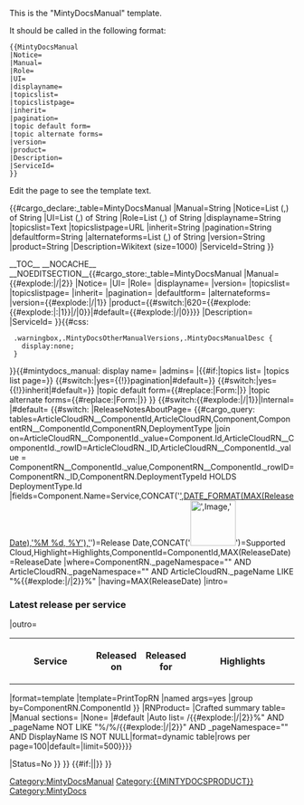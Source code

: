 <noinclude>
This is the "MintyDocsManual" template.

It should be called in the following format:
<pre>
{{MintyDocsManual
|Notice=
|Manual=
|Role=
|UI=
|displayname=
|topicslist=
|topicslistpage=
|inherit=
|pagination=
|topic default form=
|topic alternate forms=
|version=
|product=
|Description=
|ServiceId=
}}

</pre>
Edit the page to see the template text.

{{#cargo_declare:_table=MintyDocsManual
|Manual=String
|Notice=List (,) of String
|UI=List (,) of String
|Role=List (,) of String
|displayname=String
|topicslist=Text
|topicslistpage=URL
|inherit=String
|pagination=String
|defaultform=String
|alternateforms=List (,) of String
|version=String
|product=String
|Description=Wikitext (size=1000)
|ServiceId=String
}}


</noinclude>
<includeonly>[[Category:MintyDocsManual]]__TOC__
__NOCACHE__
__NOEDITSECTION__{{#cargo_store:_table=MintyDocsManual
|Manual={{#explode:{{FULLPAGENAME}}|/|2}}
|Notice={{{Notice|}}}
|UI={{{UI|}}}
|Role={{{Role|}}}
|displayname={{{displayname|}}}
|version=
|topicslist={{{topicslist|}}}
|topicslistpage={{{topicslistpage|}}}
|inherit={{{inherit|}}}
|pagination={{{pagination|}}}
|defaultform={{{defaultform|}}}
|alternateforms={{{alternateforms|}}}
|version={{#explode:{{FULLPAGENAME}}|/|1}}
|product={{#switch:{{NAMESPACENUMBER}}|620={{#explode:{{#explode:{{FULLPAGENAME}}|:|1}}|/|0}}|#default={{#explode:{{FULLPAGENAME}}|/|0}}}}
|Description={{{Description|}}}
|ServiceId={{{ServiceId|}}}
}}{{#css:
  .warningbox,.MintyDocsOtherManualVersions,.MintyDocsManualDesc {
    display:none;
  }
}}{{#mintydocs_manual:
display name={{{displayname|}}}
|admins={{{admins|}}}
|{{#if:{{{topicslist|}}}|topics list=
{{{topicslist|}}}|topics list page={{{topicslistpage|}}}}}
{{#switch:{{{pagination|}}}|yes={{!}}pagination|#default=}}
{{#switch:{{{inherit|}}}|yes={{!}}inherit|#default=}}
|topic default form={{#replace:{{{defaultform|}}}|Form:|}}
|topic alternate forms={{#replace:{{{alternateforms|}}}|Form:|}}
}}<!-- removing article list table until we decide we like it {{#cargo_query:tables=Article||fields=CONCAT('[[',_pageName,'|',DisplayName,']]')=Pages,Context=About|where=productshort="{{#explode:{{FULLPAGENAME}}|/|0}}" AND _pageNamespace="{{NAMESPACENUMBER}}" AND Manual="{{#explode:{{FULLPAGENAME}}|/|2}}"|order by=DisplayName|format=dynamic table|rows per page=100|default=}}-->[[Category:{{MINTYDOCSPRODUCT}}]]
{{#switch:{{#explode:{{FULLPAGENAME}}|/|1}}|Internal=
|#default=
{{#switch:{{{Auto|}}}
|ReleaseNotesAboutPage={{Article|PageType=Manual|Context={{{Context|}}} }}
{{#cargo_query:
tables=ArticleCloudRN__ComponentId,ArticleCloudRN,Component,ComponentRN__ComponentId,ComponentRN,DeploymentType
|join on=ArticleCloudRN__ComponentId._value=Component.Id,ArticleCloudRN__ComponentId._rowID=ArticleCloudRN._ID,ArticleCloudRN__ComponentId._value = ComponentRN__ComponentId._value,ComponentRN__ComponentId._rowID=ComponentRN._ID,ComponentRN.DeploymentTypeId HOLDS DeploymentType.Id
|fields=Component.Name=Service,CONCAT('[[',ArticleCloudRN._pageName,'#',DATE_FORMAT(MAX(ReleaseDate),'%M %d, %Y'),'|',DATE_FORMAT(MAX(ReleaseDate),'%M %d, %Y'),']]')=Release Date,CONCAT('[[File:',Image,'|80px]]')=Supported Cloud,Highlight=Highlights,ComponentId=ComponentId,MAX(ReleaseDate)=ReleaseDate
|where=ComponentRN._pageNamespace="{{NAMESPACENUMBER}}" AND ArticleCloudRN._pageNamespace="{{NAMESPACENUMBER}}" AND ArticleCloudRN._pageName LIKE "%{{#explode:{{FULLPAGENAME}}|/|2}}%"
|having=MAX(ReleaseDate)
|intro=<h3>Latest release per service</h3><table class="wikitable sortable"><tr><th>Service</th><th style="width:12%">Released on</th><th style="width:12%">Released for</th><th>Highlights</th></tr>
|outro=</table>
|format=template
|template=PrintTopRN
|named args=yes
|group by=ComponentRN.ComponentId
<!--|order by=ComponentRN.ReleaseDate DESC-->
}}
|RNProduct=
|Crafted summary table={{Article|PageType=Manual|Context={{{Context|}}}}}
|Manual sections={{Article|PageType=Manual|Context={{{Context|}}}}}
|None=
|#default
|Auto list=
{{Article
|PageType=Manual
|Context=Search the table of all articles in this guide, listed in alphabetical order, to find the article you need.
|Section={{Section
|alignment=Vertical
|structuredtext=<div class="pdf-remove">{{#cargo_query:
tables=Article|fields=CONCAT('[[',_pageName,'|',DisplayName,']]')=Article,Context=Description|where=_pageName LIKE "%{{#explode:{{FULLPAGENAME}}|/|0}}/{{#explode:{{FULLPAGENAME}}|/|1}}/{{#explode:{{FULLPAGENAME}}|/|2}}%" AND _pageName NOT LIKE "%/%/{{#explode:{{FULLPAGENAME}}|/|2}}" AND _pageNamespace="{{NAMESPACENUMBER}}" AND DisplayName IS NOT NULL|format=dynamic table|rows per page=100|default=|limit=500}}}}</div>
|Status=No
}}
}}
{{#if:{{{Description|}}}|{{{Description|}}}|}}
}}

<nowiki />{{{Section|}}}{{{TSSection|}}}</includeonly>
<noinclude>[[Category:MintyDocs]]</noinclude>